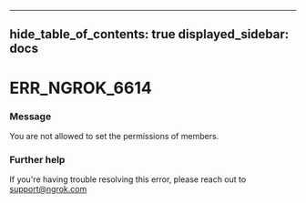 

---
hide_table_of_contents: true
displayed_sidebar: docs
---


# ERR_NGROK_6614

### Message
You are not allowed to set the permissions of members.

<ErrorDetails />



### Further help
If you're having trouble resolving this error, please reach out to [support@ngrok.com](mailto:support@ngrok.com?subject=Help%20with%20ERR_NGROK_6614)

